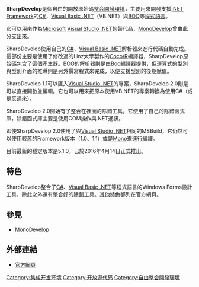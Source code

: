 {{noteTA
|G1=IT
}}

{{Infobox_Software
| name = SharpDevelop
| screenshot = SharpDevelop.png
| caption = SharpDevelop預覽
| developer = ICSharpCode Team
| latest release version = 5.1.0
| latest release date    = {{Start date and age|2016|04|14|df=y}}
| latest preview version = 5.1 Beta 2  
| latest preview date    = {{Start date and age|2015|03|09|df=yes}}
| operating_system = [[Microsoft_Windows|Microsoft Windows]]
| genre = [[Integrated_development_environment|IDE]]
| license = [[MIT_License|MIT(Version5~)]]
| website = http://sharpdevelop.com/
}}

'''SharpDevelop'''是個自由的開放原始碼[[集成开发环境|整合開發環境]]，主要用來開發支援[[.NET_Framework|.NET Framework]]的[[C♯|C#]]，[[Visual_Basic_.NET|Visual Basic .NET]]（VB.NET）與[[BOO|BOO]]等[[程式語言|程式語言]]。

它可以用來作為[[Microsoft|Microsoft]] [[Visual_Studio_.NET|Visual Studio .NET]]的替代品，[[MonoDevelop|MonoDevelop]]曾由此分支出來。

SharpDevelop使用自己的[[C♯|C#]]、[[Visual_Basic_.NET|Visual Basic .NET]]解析器來進行代碼自動完成。這部份主要是使用了修改過的Linz大學製作的[[Coco/R|Coco/R]]編譯器，SharpDevelop原始碼包含了這個產生器。[[BOO|BOO]]的解析器則是由Boo編譯器提供，但運算式的型別與型別介面的推導則是另外撰寫程式來完成，以便支援型別的後期賦值。

SharpDevelop 1.1可以匯入[[Visual_Studio_.NET|Visual Studio .NET]]的專案，SharpDevelop 2.0則是可以直接開啟並編輯。它也可以用來把原本使用VB.NET的專案轉換為使用C#（或是反過來）。

SharpDevelop 2.0開始有了整合在裡面的除錯工具，它使用了自己的除錯函式庫，除錯函式庫主要是使用COM操作與.NET通訊。

即使SharpDevelop 2.0使用了與[[Visual_Studio_.NET|Visual Studio .NET]]相同的MSBuild，它仍然可以使用較舊的Framework版本（1.0、1.1）或是[[Mono|Mono]]來進行編譯。

目前最新的穩定版本是5.1.0，已於2016年4月14日正式推出。

== 特色 ==
SharpDevelop整合了[[C♯|C#]]、[[Visual_Basic_.NET|Visual Basic .NET]]等程式語言的Windows Forms設計工具，除此之外還有整合好的除錯工具。[http://www.icsharpcode.net/OpenSource/SD/Features.aspx 其他特色]{{Wayback|url=http://www.icsharpcode.net/OpenSource/SD/Features.aspx |date=20171221001008 }}都列在官方網頁。

== 參見 ==
*[[MonoDevelop|MonoDevelop]]

== 外部連結 ==
* [http://www.sharpdevelop.com/OpenSource/SD/ 官方網頁]{{Wayback|url=http://www.sharpdevelop.com/OpenSource/SD/ |date=20080807130055 }}

{{Integrated development environments for .NET}}

[[Category:集成开发环境|Category:集成开发环境]]
[[Category:开放源代码|Category:开放源代码]]
[[Category:自由整合開發環境|Category:自由整合開發環境]]